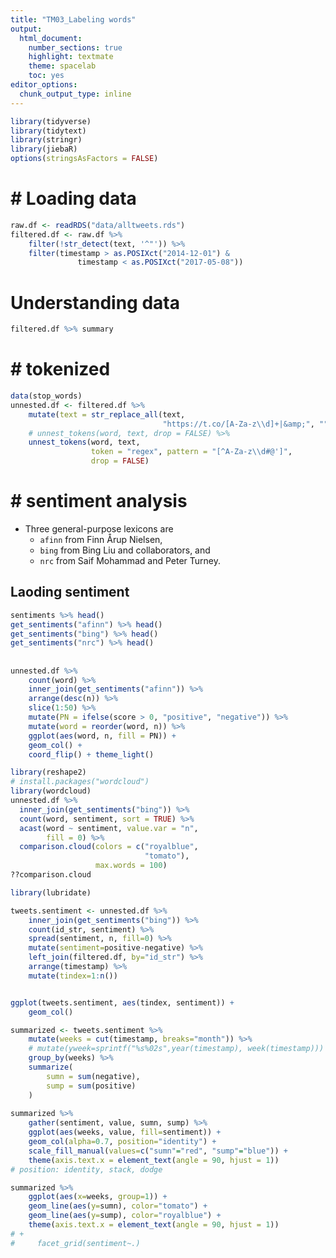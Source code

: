 ```yaml
---
title: "TM03_Labeling words"
output: 
  html_document: 
    number_sections: true
    highlight: textmate
    theme: spacelab
    toc: yes
editor_options: 
  chunk_output_type: inline
---
```


```r
library(tidyverse)
library(tidytext)
library(stringr)
library(jiebaR)
options(stringsAsFactors = FALSE)
```

# # Loading data
```r
raw.df <- readRDS("data/alltweets.rds")
filtered.df <- raw.df %>%
    filter(!str_detect(text, '^"')) %>%
    filter(timestamp > as.POSIXct("2014-12-01") & 
               timestamp < as.POSIXct("2017-05-08"))
```

# Understanding data
```r
filtered.df %>% summary
```



# # tokenized
```r
data(stop_words)
unnested.df <- filtered.df %>%
    mutate(text = str_replace_all(text, 
                                  "https://t.co/[A-Za-z\\d]+|&amp;", "")) %>%
    # unnest_tokens(word, text, drop = FALSE) %>%
    unnest_tokens(word, text, 
                  token = "regex", pattern = "[^A-Za-z\\d#@']", 
                  drop = FALSE) 
```

# # sentiment analysis
* Three general-purpose lexicons are
    * `afinn` from Finn Årup Nielsen,
    * `bing` from Bing Liu and collaborators, and
    * `nrc` from Saif Mohammad and Peter Turney.

## Laoding sentiment 

```r
sentiments %>% head()
get_sentiments("afinn") %>% head()
get_sentiments("bing") %>% head()
get_sentiments("nrc") %>% head()
```

## 

```r
unnested.df %>%
    count(word) %>%
    inner_join(get_sentiments("afinn")) %>%
    arrange(desc(n)) %>%
    slice(1:50) %>%
    mutate(PN = ifelse(score > 0, "positive", "negative")) %>%
    mutate(word = reorder(word, n)) %>%
    ggplot(aes(word, n, fill = PN)) + 
    geom_col() + 
    coord_flip() + theme_light()
```

```r
library(reshape2)
# install.packages("wordcloud")
library(wordcloud)
unnested.df %>%
  inner_join(get_sentiments("bing")) %>%
  count(word, sentiment, sort = TRUE) %>%
  acast(word ~ sentiment, value.var = "n",
        fill = 0) %>%
  comparison.cloud(colors = c("royalblue", 
                              "tomato"),
                   max.words = 100)
??comparison.cloud
```



```r
library(lubridate)

tweets.sentiment <- unnested.df %>%
    inner_join(get_sentiments("bing")) %>%
    count(id_str, sentiment) %>%
    spread(sentiment, n, fill=0) %>%
    mutate(sentiment=positive-negative) %>%
    left_join(filtered.df, by="id_str") %>%
    arrange(timestamp) %>%
    mutate(tindex=1:n())


ggplot(tweets.sentiment, aes(tindex, sentiment)) + 
    geom_col()
```
```r
summarized <- tweets.sentiment %>%
    mutate(weeks = cut(timestamp, breaks="month")) %>%
    # mutate(yweek=sprintf("%s%02s",year(timestamp), week(timestamp))) %>%
    group_by(weeks) %>%
    summarize(
        sumn = sum(negative),
        sump = sum(positive)
    )
    
summarized %>%
    gather(sentiment, value, sumn, sump) %>%
    ggplot(aes(weeks, value, fill=sentiment)) + 
    geom_col(alpha=0.7, position="identity") + 
    scale_fill_manual(values=c("sumn"="red", "sump"="blue")) + 
    theme(axis.text.x = element_text(angle = 90, hjust = 1))
# position: identity, stack, dodge

summarized %>%
    ggplot(aes(x=weeks, group=1)) +
    geom_line(aes(y=sumn), color="tomato") + 
    geom_line(aes(y=sump), color="royalblue") + 
    theme(axis.text.x = element_text(angle = 90, hjust = 1))
# + 
#     facet_grid(sentiment~.)
    
    
```


